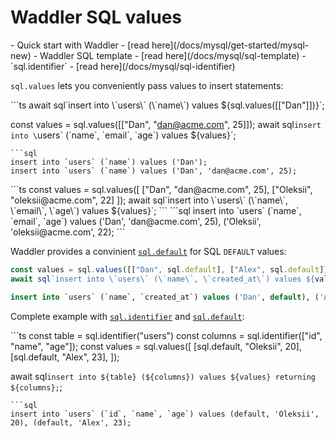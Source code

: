 
# Waddler SQL values
<Prerequisites>
- Quick start with Waddler - [read here](/docs/mysql/get-started/mysql-new)
- Waddler SQL template - [read here](/docs/mysql/sql-template)
- `sql.identifier` - [read here](/docs/mysql/sql-identifier)
</Prerequisites>
<br/>

`sql.values` lets you conveniently pass values to insert statements:

<Section>
```ts
await sql`insert into \`users\` (\`name\`) values ${sql.values([["Dan"]])}`;

const values = sql.values([["Dan", "dan@acme.com", 25]]);
await sql`insert into \`users\` (\`name\`, \`email\`, \`age\`) values ${values}`;
```
```sql
insert into `users` (`name`) values ('Dan');
insert into `users` (`name`) values ('Dan', 'dan@acme.com', 25);
```
</Section>
<Section>
```ts
const values = sql.values([
	["Dan", "dan@acme.com", 25], 
	["Oleksii", "oleksii@acme.com", 22]
]);
await sql`insert into \`users\` (\`name\`, \`email\`, \`age\`) values ${values}`;
```
```sql
insert into `users` (`name`, `email`, `age`) values ('Dan', 'dan@acme.com', 25), ('Oleksii', 'oleksii@acme.com', 22);
```
</Section>

Waddler provides a convinient [`sql.default`](/docs/mysql/sql-default) for SQL `DEFAULT` values:
```ts
const values = sql.values([["Dan", sql.default], ["Alex", sql.default]])
await sql`insert into \`users\` (\`name\`, \`created_at\`) values ${values}`;
```
```sql
insert into `users` (`name`, `created_at`) values ('Dan', default), ('Alex', default);
```

Complete example with [`sql.identifier`](/docs/sql-identifier) and [`sql.default`](/docs/sql-default):
<Section>
```ts
const table = sql.identifier("users")
const columns = sql.identifier(["id", "name", "age"]);
const values = sql.values([
  [sql.default, "Oleksii", 20],
  [sql.default, "Alex", 23],
]);

await sql`insert into ${table} (${columns}) values ${values} returning ${columns};`;
```
```sql
insert into `users` (`id`, `name`, `age`) values (default, 'Oleksii', 20), (default, 'Alex', 23);
```
</Section>